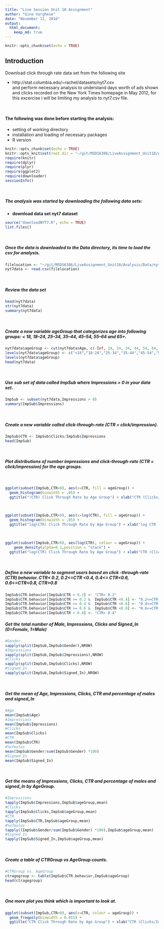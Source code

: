```yaml
---
title: "Live Session Unit 10 Assignment"
author: "Gino Varghese"
date: "November 11, 2016"
output: 
  html_document:
    keep_md: true
---
```


```r
knitr::opts_chunk$set(echo = TRUE)
```

## Introduction              
Download click through rate data set from the following site   

* http://stat.columbia.edu/~rachel/datasets/nyt7.csv      
and perform necessary analysis to understand days worth of ads shown and clicks recorded on the New York Times homepage in May 2012, for this excercise i will be limiting my analysis to nyt7.csv file.         

<br>

#### The following was done before starting the analysis:                                

* setting of working directory                  
* installation and loading of necessary packages              
* R version     

```r
knitr::opts_chunk$set(echo = TRUE)
knitr::opts_knit$set(root.dir = "~/git/MSDS6306/LiveAssignment_Unit10/Analysis/Data")
require(knitr)
require(dplyr)
require(plyr)
require(ggplot2)
require(downloader)
sessionInfo()
```               
<br>

##### **The analysis was started by downloading the following data sets:**                                

* **download data set nyt7 dataset**         
```r
source("downloadNYT7.R", echo = TRUE)
list.files()
```            
<br>

##### **Once the data is downloaded to the *Data* directory, its time to load the csv for analysis.**                

```r
filelocation <- "~/git/MSDS6306/LiveAssignment_Unit10/Analysis/Data/nyt7.csv"
nyt7data <- read.csv(filelocation)
```         
<br>

##### **Review the data set**         

```r
head(nyt7data)
str(nyt7data)
summary(nyt7data)
```          
<br>

##### **Create a new variable *ageGroup* that categorizes age into following groups: < 18, 18–24, 25–34, 35–44, 45–54, 55–64 and 65+.**            

```r
nyt7data$ageGroup <- cut(nyt7data$Age, c(-Inf, 18, 24, 34, 44, 54, 64, Inf))
levels(nyt7data$ageGroup) <- c("<18","18-24","25-34","35-44","45-54","55-64","65+")
levels(nyt7data$ageGroup)
head(nyt7data)
```          
<br>

##### **Use sub set of data called *ImpSub* where Impressions > 0  in your data set.**

```r
ImpSub <- subset(nyt7data,Impressions > 0)
summary(ImpSub$Impressions)
```         
<br>

##### **Create a new variable called click-through-rate (CTR = click/impression).**           
```r
ImpSub$CTR <- ImpSub$Clicks/ImpSub$Impressions
head(ImpSub)
```         
<br>

##### **Plot distributions of number impressions and click-through-rate (CTR = click/impression) for the age groups.**
<br>

```r
ggplot(subset(ImpSub,CTR>0), aes(x=CTR, fill = ageGroup)) +
  geom_histogram(binwidth = .05) +
  ggtitle("(CTR) Click Through Rate by Age Group") + xlab("CTR (Clicks/Impressions)") + ylab("Count")
``` 
<br>

```r
ggplot(subset(ImpSub,CTR>0), aes(x=log(CTR), fill = ageGroup)) +
  geom_histogram(binwidth = .05) +
  ggtitle("log(CTR) Click Through Rate by Age Group") + xlab("log CTR (Clicks/Impressions)") + ylab("Count")
```  
<br>

```r
ggplot(subset(ImpSub,CTR>0), aes(log(CTR), colour = ageGroup)) +
    geom_density(alpha=0.1,position = "stack") +
  ggtitle("log(CTR) Click Through Rate by Age Group") + xlab("CTR (Clicks/Impressions)") + ylab("Density")
```  
<br>   

##### **Define a new variable to segment users based on click -through-rate (CTR) behavior. CTR< 0.2, 0.2<=CTR <0.4, 0.4<= CTR<0.6, 0.6<=CTR<0.8, CTR>0.8**
```r
ImpSub$CTR.behavior[ImpSub$CTR < 0.2] <- "CTR< 0.2"
ImpSub$CTR.behavior[ImpSub$CTR >= 0.2 &  ImpSub$CTR <0.4] <- "0.2<=CTR <0.4"
ImpSub$CTR.behavior[ImpSub$CTR >= 0.4 &  ImpSub$CTR <0.6] <- "0.4<=CTR <0.6"
ImpSub$CTR.behavior[ImpSub$CTR >= 0.6 &  ImpSub$CTR <0.8] <- "0.6<=CTR <0.8"
ImpSub$CTR.behavior[ImpSub$CTR > 0.8] <- "CTR> 0.4"
``` 

##### **Get the total number of Male, Impressions, Clicks and Signed_In (0=Female, 1=Male)**
```r

#Gender
sapply(split(ImpSub,ImpSub$Gender),NROW)
#Impressions
sapply(split(ImpSub,ImpSub$Impressions),NROW)
#Clicks
sapply(split(ImpSub,ImpSub$Clicks),NROW)
#Signed_In
sapply(split(ImpSub,ImpSub$Signed_In),NROW)
``` 
<br>

##### **Get the mean of Age, Impressions, Clicks, CTR and percentage of males and signed_In**
```r
#Age
mean(ImpSub$Age)
#Impressions
mean(ImpSub$Impressions)
#Clicks
mean(ImpSub$Clicks)
#CTR
mean(ImpSub$CTR)
#%ofmales
mean(ImpSub$Gender/sum(ImpSub$Gender) *100)
#Signed_In
mean(ImpSub$Signed_In)
``` 
<br>

##### **Get the means of Impressions, Clicks, CTR and percentage of males and signed_In  by AgeGroup.**
```r
#Impressions
tapply(ImpSub$Impressions,ImpSub$ageGroup,mean)
#Clicks
tapply(ImpSub$Clicks,ImpSub$ageGroup,mean)
#CTR
tapply(ImpSub$CTR,ImpSub$ageGroup,mean)
#%ofmales
tapply((ImpSub$Gender/sum(ImpSub$Gender) *100),ImpSub$ageGroup,mean)
#Signed_In
tapply(ImpSub$Signed_In,ImpSub$ageGroup,mean)
```        
<br>

##### **Create a table of CTRGroup vs AgeGroup counts.**
```r
#CTRGroup vs. AgeGroup
ctragegroup <- table(ImpSub$CTR.behavior,ImpSub$ageGroup)
head(ctragegroup)
```         
<br>

##### **One more plot you think which is important to look at.**
```r
ggplot(subset(ImpSub,CTR>0), aes(x=CTR, colour = ageGroup)) +
  geom_freqpoly(binwidth = 0.015) +
  ggtitle("CTR Click Through Rate by Age Group") + xlab("CTR (Clicks/Impressions)") + ylab("Count")
```         
<br>
